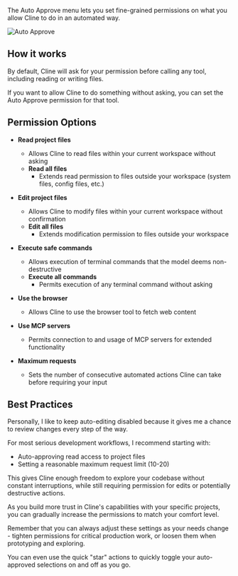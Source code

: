 The Auto Approve menu lets you set fine-grained permissions on what you allow Cline to do in an automated way.

<Frame>
	<img src="https://storage.googleapis.com/cline_public_images/docs/assets/auto-approve.png" alt="Auto Approve" />
</Frame>

## How it works

By default, Cline will ask for your permission before calling any tool, including reading or writing files.

If you want to allow Cline to do something without asking, you can set the Auto Approve permission for that tool.

## Permission Options

-   **Read project files**

    -   Allows Cline to read files within your current workspace without asking
    -   **Read all files**
        -   Extends read permission to files outside your workspace (system files, config files, etc.)

-   **Edit project files**

    -   Allows Cline to modify files within your current workspace without confirmation
    -   **Edit all files**
        -   Extends modification permission to files outside your workspace

-   **Execute safe commands**

    -   Allows execution of terminal commands that the model deems non-destructive
    -   **Execute all commands**
        -   Permits execution of any terminal command without asking

-   **Use the browser**

    -   Allows Cline to use the browser tool to fetch web content

-   **Use MCP servers**

    -   Permits connection to and usage of MCP servers for extended functionality

-   **Maximum requests**
    -   Sets the number of consecutive automated actions Cline can take before requiring your input

## Best Practices

Personally, I like to keep auto-editing disabled because it gives me a chance to review changes every step of the way.

For most serious development workflows, I recommend starting with:

-   Auto-approving read access to project files
-   Setting a reasonable maximum request limit (10-20)

This gives Cline enough freedom to explore your codebase without constant interruptions, while still requiring permission for edits or potentially destructive actions.

As you build more trust in Cline's capabilities with your specific projects, you can gradually increase the permissions to match your comfort level.

Remember that you can always adjust these settings as your needs change - tighten permissions for critical production work, or loosen them when prototyping and exploring.

You can even use the quick "star" actions to quickly toggle your auto-approved selections on and off as you go.
